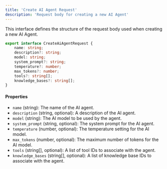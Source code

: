 ```yaml
---
title: 'Create AI Agent Request'
description: 'Request body for creating a new AI Agent'
---
```


This interface defines the structure of the request body used when creating a new AI Agent.

```typescript
export interface CreateAiAgentRequest {
    name: string;
    description?: string;
    model: string;
    system_prompt?: string;
    temperature?: number;
    max_tokens?: number;
    tools?: string[];
    knowledge_bases?: string[];
}
```

#### Properties

- `name` (string): The name of the AI agent.
- `description` (string, optional): A description of the AI agent.
- `model` (string): The AI model to be used by the agent.
- `system_prompt` (string, optional): The system prompt for the AI agent.
- `temperature` (number, optional): The temperature setting for the AI model.
- `max_tokens` (number, optional): The maximum number of tokens for the AI model.
- `tools` (string[], optional): A list of tool IDs to associate with the agent.
- `knowledge_bases` (string[], optional): A list of knowledge base IDs to associate with the agent.
